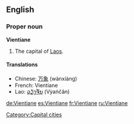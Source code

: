 {{wikipedia}}
==English==

===Proper noun===
'''Vientiane'''
# The capital of [[Laos]].

====Translations====
*Chinese: [[万象]] (wànxiàng)
*French: Vientiane
*Lao: [[ວຽງຈັນ]] (Vẏaṅčân)

[[Category:Capital cities]]

[[de:Vientiane]]
[[es:Vientiane]]
[[fr:Vientiane]]
[[ru:Vientiane]]